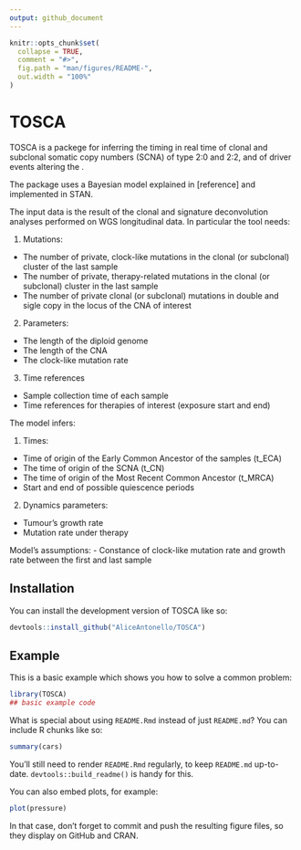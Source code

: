 ```yaml
---
output: github_document
---
```


<!-- README.md is generated from README.Rmd. Please edit that file -->

```r
knitr::opts_chunk$set(
  collapse = TRUE,
  comment = "#>",
  fig.path = "man/figures/README-",
  out.width = "100%"
)
```

# TOSCA

<!-- badges: start -->
<!-- badges: end -->

TOSCA is a packege for inferring the timing in real time of clonal and subclonal somatic copy numbers (SCNA) of type 2:0 and 2:2, and of driver events altering the . 

The package uses a Bayesian model explained in [reference] and implemented in STAN.

The input data is the result of the clonal and signature deconvolution analyses performed on WGS longitudinal data. In particular the tool needs:

1. Mutations:
- The number of private, clock-like mutations in the clonal (or subclonal) cluster of the last sample
- The number of private, therapy-related mutations in the clonal (or subclonal) cluster in the last sample
- The number of private clonal (or subclonal) mutations in double and sigle copy in the locus of the CNA of interest

2. Parameters:
- The length of the diploid genome
- The length of the CNA
- The clock-like mutation rate 

3. Time references 
- Sample collection time of each sample
- Time references for therapies of interest (exposure start and end)

The model infers:

1. Times:
- Time of origin of the Early Common Ancestor of the samples (t_ECA)
- The time of origin of the SCNA (t_CN)
- The time of origin of the Most Recent Common Ancestor (t_MRCA)
- Start and end of possible quiescence periods

2. Dynamics parameters:
- Tumour’s growth rate
- Mutation rate under therapy 

Model’s assumptions:
- Constance of clock-like mutation rate and growth rate between the first and last sample

## Installation

You can install the development version of TOSCA like so:

``` r
devtools::install_github("AliceAntonello/TOSCA")
```

## Example

This is a basic example which shows you how to solve a common problem:

```r
library(TOSCA)
## basic example code
```

What is special about using `README.Rmd` instead of just `README.md`? You can include R chunks like so:

```r
summary(cars)
```

You'll still need to render `README.Rmd` regularly, to keep `README.md` up-to-date. `devtools::build_readme()` is handy for this.

You can also embed plots, for example:

```r
plot(pressure)
```

In that case, don't forget to commit and push the resulting figure files, so they display on GitHub and CRAN.
